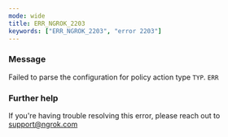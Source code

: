 ```yaml
---
mode: wide
title: ERR_NGROK_2203
keywords: ["ERR_NGROK_2203", "error 2203"]
---
```



### Message

Failed to parse the configuration for policy action type `TYP`.
`ERR`

<ErrorDetails />

### Further help

If you're having trouble resolving this error, please reach out to [support@ngrok.com](mailto:support@ngrok.com?subject=Help%20with%20ERR_NGROK_2203)
